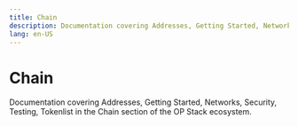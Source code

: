 ```yaml
---
title: Chain
description: Documentation covering Addresses, Getting Started, Networks, Security, Testing, Tokenlist in the Chain section of the OP Stack ecosystem.
lang: en-US
---
```



# Chain

Documentation covering Addresses, Getting Started, Networks, Security, Testing, Tokenlist in the Chain section of the OP Stack ecosystem.

<Cards>
  <Card title="Contract addresses" href="/stack/chain/addresses" />

  <Card title="Getting started developing for OP Mainnet" href="/stack/chain/getting-started" />

  <Card title="OP networks and public RPC endpoints" href="/stack/chain/networks" />

  <Card title="Security" href="/stack/chain/security" />

  <Card title="Testing" href="/stack/chain/testing" />

  <Card title="Bridged token addresses" href="/stack/chain/tokenlist" />
</Cards>
